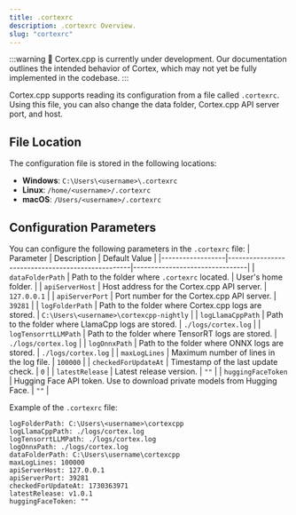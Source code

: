 ```yaml
---
title: .cortexrc
description: .cortexrc Overview.
slug: "cortexrc"
---
```



:::warning
🚧 Cortex.cpp is currently under development. Our documentation outlines the intended behavior of Cortex, which may not yet be fully implemented in the codebase.
:::

Cortex.cpp supports reading its configuration from a file called `.cortexrc`. Using this file, you can also change the data folder, Cortex.cpp API server port, and host.

## File Location

The configuration file is stored in the following locations:

- **Windows**: `C:\Users\<username>\.cortexrc`
- **Linux**: `/home/<username>/.cortexrc`
- **macOS**: `/Users/<username>/.cortexrc`

## Configuration Parameters

You can configure the following parameters in the `.cortexrc` file:
| Parameter | Description | Default Value |
|------------------|--------------------------------------------------|--------------------------------|
| `dataFolderPath` | Path to the folder where `.cortexrc` located. | User's home folder. |
| `apiServerHost` | Host address for the Cortex.cpp API server. | `127.0.0.1` |
| `apiServerPort` | Port number for the Cortex.cpp API server. | `39281` |
| `logFolderPath` | Path to the folder where Cortex.cpp logs are stored. | `C:\Users\<username>\cortexcpp-nightly` |
| `logLlamaCppPath` | Path to the folder where LlamaCpp logs are stored. | `./logs/cortex.log` |
| `logTensorrtLLMPath` | Path to the folder where TensorRT logs are stored. | `./logs/cortex.log` |
| `logOnnxPath` | Path to the folder where ONNX logs are stored. | `./logs/cortex.log` |
| `maxLogLines` | Maximum number of lines in the log file. | `100000` |
| `checkedForUpdateAt` | Timestamp of the last update check. | `0` |
| `latestRelease` | Latest release version. | `""` |
| `huggingFaceToken` | Hugging Face API token. Use to download private models from Hugging Face. | `""` |

Example of the `.cortexrc` file:

```
logFolderPath: C:\Users\<username>\cortexcpp
logLlamaCppPath: ./logs/cortex.log
logTensorrtLLMPath: ./logs/cortex.log
logOnnxPath: ./logs/cortex.log
dataFolderPath: C:\Users\username\cortexcpp
maxLogLines: 100000
apiServerHost: 127.0.0.1
apiServerPort: 39281
checkedForUpdateAt: 1730363971
latestRelease: v1.0.1
huggingFaceToken: ""
```
